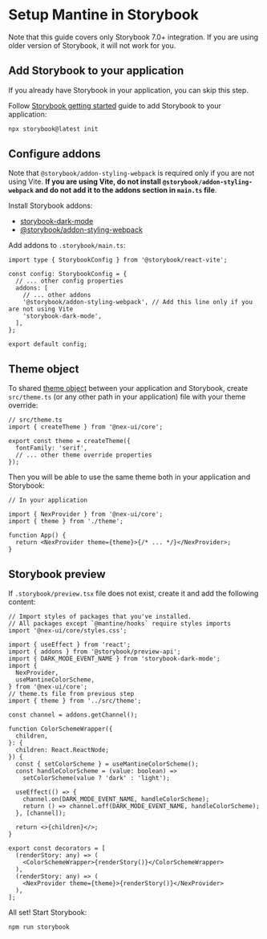 

# Setup Mantine in Storybook

Note that this guide covers only Storybook 7.0+ integration. If you are using older version of Storybook,
it will not work for you.

## Add Storybook to your application

If you already have Storybook in your application, you can skip this step.

Follow [Storybook getting started](https://storybook.js.org/docs/react/get-started/install/) guide
to add Storybook to your application:

```bash
npx storybook@latest init
```

## Configure addons

Note that `@storybook/addon-styling-webpack` is required only if you are
not using Vite. **If you are using Vite, do not install `@storybook/addon-styling-webpack` and do not add it to the addons section in `main.ts` file**.

Install Storybook addons:

- [storybook-dark-mode](https://storybook.js.org/addons/storybook-dark-mode/)
- [@storybook/addon-styling-webpack](https://storybook.js.org/addons/@storybook/addon-styling-webpack)

<InstallScript
  packages="storybook-dark-mode @storybook/addon-styling-webpack"
  dev
/>

Add addons to `.storybook/main.ts`:

```tsx
import type { StorybookConfig } from '@storybook/react-vite';

const config: StorybookConfig = {
  // ... other config properties
  addons: [
    // ... other addons
    '@storybook/addon-styling-webpack', // Add this line only if you are not using Vite
    'storybook-dark-mode',
  ],
};

export default config;
```

## Theme object

To shared [theme object](/theming/theme-object) between your application and Storybook, create
`src/theme.ts` (or any other path in your application) file with your theme override:

```tsx
// src/theme.ts
import { createTheme } from '@nex-ui/core';

export const theme = createTheme({
  fontFamily: 'serif',
  // ... other theme override properties
});
```

Then you will be able to use the same theme both in your application and Storybook:

```tsx
// In your application

import { NexProvider } from '@nex-ui/core';
import { theme } from './theme';

function App() {
  return <NexProvider theme={theme}>{/* ... */}</NexProvider>;
}
```

## Storybook preview

If `.storybook/preview.tsx` file does not exist, create it and add
the following content:

```tsx
// Import styles of packages that you've installed.
// All packages except `@mantine/hooks` require styles imports
import '@nex-ui/core/styles.css';

import { useEffect } from 'react';
import { addons } from '@storybook/preview-api';
import { DARK_MODE_EVENT_NAME } from 'storybook-dark-mode';
import {
  NexProvider,
  useMantineColorScheme,
} from '@nex-ui/core';
// theme.ts file from previous step
import { theme } from '../src/theme';

const channel = addons.getChannel();

function ColorSchemeWrapper({
  children,
}: {
  children: React.ReactNode;
}) {
  const { setColorScheme } = useMantineColorScheme();
  const handleColorScheme = (value: boolean) =>
    setColorScheme(value ? 'dark' : 'light');

  useEffect(() => {
    channel.on(DARK_MODE_EVENT_NAME, handleColorScheme);
    return () => channel.off(DARK_MODE_EVENT_NAME, handleColorScheme);
  }, [channel]);

  return <>{children}</>;
}

export const decorators = [
  (renderStory: any) => (
    <ColorSchemeWrapper>{renderStory()}</ColorSchemeWrapper>
  ),
  (renderStory: any) => (
    <NexProvider theme={theme}>{renderStory()}</NexProvider>
  ),
];
```

All set! Start Storybook:

```bash
npm run storybook
```
